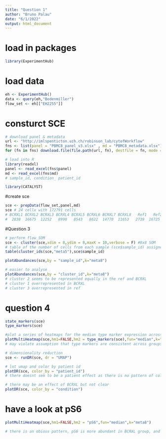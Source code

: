 ```yaml
---
title: "Question 1"
author: "Bruno Palau"
date: "6/1/2022"
output: html_document
---
```


# load in packages
```r
library(ExperimentHub)
```

# load data
```r
eh <- ExperimentHub()
data <- query(eh,"Bodenmiller")
flow_set <- eh[["EH2255"]]
```

# consturct SCE
```r
# download panel & metadata 
url <- "http://imlspenticton.uzh.ch/robinson_lab/cytofWorkflow"
fns <- list(panel = "PBMC8_panel_v3.xlsx" , md = "PBMC8_metadata.xlsx")
for (fn in fns) download.file(file.path(url, fn), destfile = fn, mode = "wb") 

# load into R
library(readxl)
panel <- read_excel(fns$panel)
md <- read_excel(fns$md)
# sample_id, condition_ patient_id
```

```r
library(CATALYST)
```
#create sce
```r
sce <- prepData(flow_set,panel,md)
sce # 24 cellx with 172791 cells
# BCRXL1 BCRXL2 BCRXL3 BCRXL4 BCRXL5 BCRXL6 BCRXL7 BCRXL8   Ref1   Ref2   Ref3   Ref4   Ref5   Ref6   Ref7   Ref8 
#  2838  16675  12252   8990   8543   8622  14770  11653   2739  16725   9434   6906  11962  11038  15974  13670 
```

#Question 3
```r
# perform flow_SOM
sce <- cluster(sce,xdim = 8,ydim = 8,maxK = 10,verbose = F) #8x8 SOM
# table of the number of cells from each sample (sce$sample_id) assigned to each of the 5 metaclusters (meta5)
table(cluster_ids(sce,"meta5"),sce$sample_id)

```

```r
plotAbundances(sce,by = "sample_id",k="meta8")
```
```r
# easier to analyse
plotAbundances(sce,by = "cluster_id",k="meta8")
# cluster 2 seems to be represented equally in the ref and BCRXL
# cluster 1 overrepresented in BCRXL
# cluster 3 overrepresented in ref
```
# question 4
```r
state_markers(sce)
type_markers(sce)
```
```r
#plot a series of heatmaps for the median type marker expression across the 8 metaclusters.
plotMultiHeatmap(sce,hm1=FALSE,hm2 = type_markers(sce),fun="median",k="meta8")
# may violate assumption that type markers are consistent across groups: CD4, CD20, CD123, CD7, HLA-DR
```

```r
# dimensionality reduction
sce <- runDR(sce, dr = "UMAP")
```

```r
# lot umap and color by patient id
plotDR(sce, color_by = "patient_id")
# there doesnt sem to be a patient effect as there is no pattern of color across the 2dimensions
```

```r
# there may be an effect of BCRXL but not clear
plotDR(sce, color_by = "condition")
```

# have a look at pS6
```r
plotMultiHeatmap(sce,hm1=FALSE,hm2 = "pS6",fun="median",k="meta8")

# there is an obious pattern, pS6 is more abundant in BCRXL group, and seems to be overrepresented in clusters 3,4,6,7. But especially highly abundant in sample BCRXL3 and 4
```


